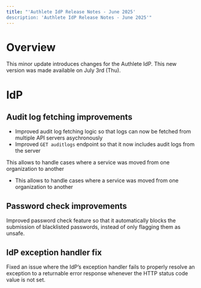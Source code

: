 ```yaml
---
title: "'Authlete IdP Release Notes - June 2025'
description: 'Authlete IdP Release Notes - June 2025'"
---
```


# Overview

This minor update introduces changes for the Authlete IdP.
This new version was made available on July 3rd (Thu).

# IdP

## Audit log fetching improvements

- Improved audit log fetching logic so that logs can now be fetched from multiple API servers asychronously
- Improved `GET auditlogs` endpoint so that it now includes audit logs from the server

This allows to handle cases where a service was moved from one organization to another

- This allows to handle cases where a service was moved from one organization to another

## Password check improvements

Improved password check feature so that it automatically blocks the submission of blacklisted passwords, instead of only flagging them as unsafe.

## IdP exception handler fix

Fixed an issue where the IdP’s exception handler fails to properly resolve an exception to a returnable error response whenever the HTTP status code value is not set.
